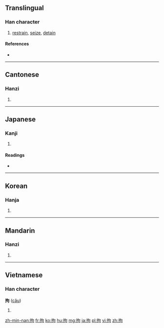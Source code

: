 ==Translingual==

===Han character===
{{Han char|rn=64|rad=手|as=05|sn=8|four=5702<sub>0</sub>|canj=手心口 (QPR)|ids=⿰[[扌]][[句]]}}

# [[restrain]], [[seize]], [[detain]]

====References====
* {{Han ref|kx=0426.050|dkj=11963|dj=0774.070|hdz=31856.010|uh=62D8|ud=25304|bh=A9EB|bd=43499}}

----

==Cantonese==

===Hanzi===
{{yue-hanzi|jyut=[[keoi1]]|y=keui1}}

# {{defn|lang=yue|sort=手05}}

----

==Japanese==

===Kanji===
{{ja-kanji|grade=c|rs=手05}}

# {{defn|lang=ja|sort=手05}}

====Readings====
* {{ja-readings|on=[[こう]] (kō), [[く]] (ku)|kun=[[とどめる]] (todomeru), [[とらえる]] (toraeru), [[かかわる]] (kakawaru)}}

----

==Korean==

===Hanja===
{{ko-hanja|hangeul=구|eumhun=|rv=gu|mr=ku|y=kwu}}

# {{defn|lang=ko|sort=手05}}

----

==Mandarin==

===Hanzi===
{{cmn-hanzi|pin=[[gōu]] ([[gou1]]), [[jū]] ([[ju1]])|wg=kou<sup>1</sup>, chü<sup>1</sup>}}

# {{defn|lang=cmn|sort=手05}}

----

==Vietnamese==

===Han character===
'''拘''' ([[câu]])

# {{defn|lang=vi}}

[[zh-min-nan:拘]]
[[fr:拘]]
[[ko:拘]]
[[hu:拘]]
[[mg:拘]]
[[ja:拘]]
[[pl:拘]]
[[vi:拘]]
[[zh:拘]]